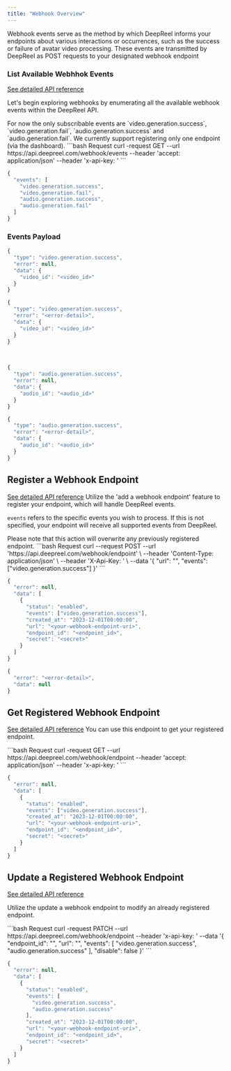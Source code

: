 ```yaml
---
title: "Webhook Overview"
---
```


Webhook events serve as the method by which DeepReel informs your endpoints about various interactions or occurrences, such as the success or failure of avatar video processing. These events are transmitted by DeepReel as POST requests to your designated webhook endpoint

### List Available Webhhok Events

[See detailed API reference](/api-reference/webhook/get-subscribable-events)

Let's begin exploring webhooks by enumerating all the available webhook events within the DeepReel API.

<Note>
  For now the only subscribable events are `video.generation.success`,
  `video.generation.fail`, `audio.generation.success` and
  `audio.generation.fail`.
</Note>

<Note>
  We currently support registering only one endpoint (via the dashboard).
</Note>

<CodeGroup>
```bash Request
curl -request GET
--url https://api.deepreel.com/webhook/events
--header 'accept: application/json'
--header 'x-api-key: <your-api-key>'
```

```javascript Response
{
  "events": [
    "video.generation.success",
    "video.generation.fail",
    "audio.generation.success",
    "audio.generation.fail"
  ]
}
```

</CodeGroup>

### Events Payload

<CodeGroup>

```javascript Video Generation Success
{
  "type": "video.generation.success",
  "error": null,
  "data": {
    "video_id": "<video_id>"
  }
}
```

```javascript Video Generation Failed
{
  "type": "video.generation.success",
  "error": "<error-detail>",
  "data": {
    "video_id": "<video_id>"
  }
}
```

</CodeGroup>
<br/>
<CodeGroup>

```javascript Audio Generation Success
{
  "type": "audio.generation.success",
  "error": null,
  "data": {
    "audio_id": "<audio_id>"
  }
}
```

```javascript Audio Generation Failed
{
  "type": "audio.generation.success",
  "error": "<error-detail>",
  "data": {
    "audio_id": "<audio_id>"
  }
}
```

</CodeGroup>

## Register a Webhook Endpoint

[See detailed API reference](/api-reference/webhook/register-endpoint)
Utilize the 'add a webhook endpoint' feature to register your endpoint, which will handle DeepReel events.

`events` refers to the specific events you wish to process. If this is not specified, your endpoint will receive all supported events from DeepReel.

<Warning>
  Please note that this action will overwrite any previously registered
  endpoint.
</Warning>

<CodeGroup>
```bash Request
curl --request POST
--url 'https://api.deepreel.com/webhook/endpoint' \
--header 'Content-Type: application/json' \
--header 'X-Api-Key: <your-api-key>' \
--data '{
  "url": "<your-endpoint>",
  "events": ["video.generation.success"]
}'
```

```javascript Response (Success)
{
  "error": null,
  "data": [
    {
      "status": "enabled",
      "events": ["video.generation.success"],
      "created_at": "2023-12-01T00:00:00",
      "url": "<your-webhook-endpoint-uri>",
      "endpoint_id": "<endpoint_id>",
      "secret": "<secret>"
    }
  ]
}
```

```javascript Response (Error)
{
  "error": "<error-detail>",
  "data": null
}
```

</CodeGroup>

## Get Registered Webhook Endpoint

[See detailed API reference](/api-reference/webhook/get-registered-endpoint)
You can use this endpoint to get your registered endpoint.

<CodeGroup>
```bash Request
curl -request GET
--url https://api.deepreel.com/webhook/endpoint
--header 'accept: application/json'
--header 'x-api-key: <your-api-key>'
```

```javascript Response
{
  "error": null,
  "data": [
    {
      "status": "enabled",
      "events": ["video.generation.success"],
      "created_at": "2023-12-01T00:00:00",
      "url": "<your-webhook-endpoint-uri>",
      "endpoint_id": "<endpoint_id>",
      "secret": "<secret>"
    }
  ]
}
```

</CodeGroup>

## Update a Registered Webhook Endpoint

[See detailed API reference](/api-reference/webhook/update-registered-endpoint)

Utilize the update a webhook endpoint to modify an already registered endpoint.

<CodeGroup>
```bash Request
curl -request PATCH
--url https://api.deepreel.com/webhook/endpoint
--header 'x-api-key: <your-api-key>'
--data '{
  "endpoint_id": "<endpoint_id>",
  "url": "<new-url>",
  "events": [
    "video.generation.success",
    "audio.generation.success"
  ],
  "disable": false
}'
```

```javascript Response
{
  "error": null,
  "data": [
    {
      "status": "enabled",
      "events": [
        "video.generation.success",
        "audio.generation.success"
      ],
      "created_at": "2023-12-01T00:00:00",
      "url": "<your-webhook-endpoint-uri>",
      "endpoint_id": "<endpoint_id>",
      "secret": "<secret>"
    }
  ]
}
```

</CodeGroup>
